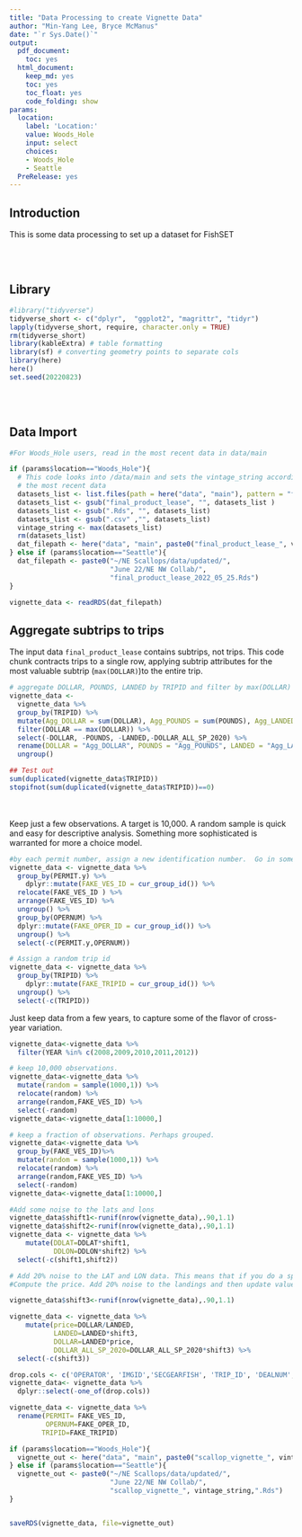 ```yaml
---
title: "Data Processing to create Vignette Data"
author: "Min-Yang Lee, Bryce McManus"
date: "`r Sys.Date()`"
output:
  pdf_document:
    toc: yes
  html_document:
    keep_md: yes
    toc: yes
    toc_float: yes
    code_folding: show
params:
  location:
    label: 'Location:'
    value: Woods_Hole
    input: select
    choices:
    - Woods_Hole
    - Seattle
  PreRelease: yes
---
```

<!---
YAML options: 
location --- NEFSC folks should set location=Woods_Hole. AK folks should set it to Seattle. This just controls where the data is read in from.

PreRelease -- controls the location of FishSET package. Set to FALSE to load without options. Set to TRUE to load from a particular lib.loc
--->
## Introduction 
 This is some data processing to set up a dataset for FishSET

<br><br>

## Library

```r

#library("tidyverse")
tidyverse_short <- c("dplyr",  "ggplot2", "magrittr", "tidyr") 
lapply(tidyverse_short, require, character.only = TRUE)
rm(tidyverse_short)
library(kableExtra) # table formatting 
library(sf) # converting geometry points to separate cols
library(here)
here()
set.seed(20220823)
```
<br><br>


## Data Import

```r
#For Woods_Hole users, read in the most recent data in data/main

if (params$location=="Woods_Hole"){
  # This code looks into /data/main and sets the vintage_string according to 
  # the most recent data
  datasets_list <- list.files(path = here("data", "main"), pattern = "final_product_lease")
  datasets_list <- gsub("final_product_lease", "", datasets_list )
  datasets_list <- gsub(".Rds", "", datasets_list)
  datasets_list <- gsub(".csv" ,"", datasets_list)
  vintage_string <- max(datasets_list)
  rm(datasets_list)
  dat_filepath <- here("data", "main", paste0("final_product_lease_", vintage_string, ".Rds"))
} else if (params$location=="Seattle"){
  dat_filepath <- paste0("~/NE Scallops/data/updated/", 
                         "June 22/NE NW Collab/",
                         "final_product_lease_2022_05_25.Rds")
}

vignette_data <- readRDS(dat_filepath)


```


## Aggregate subtrips to trips

The input data ``final_product_lease`` contains subtrips, not trips. This code chunk contracts trips to a single row, applying subtrip attributes for the most valuable subtrip (``max(DOLLAR)``)to the entire trip.

```r
# aggregate DOLLAR, POUNDS, LANDED by TRIPID and filter by max(DOLLAR)
vignette_data <- 
  vignette_data %>%
  group_by(TRIPID) %>%
  mutate(Agg_DOLLAR = sum(DOLLAR), Agg_POUNDS = sum(POUNDS), Agg_LANDED = sum(LANDED), Agg_DOLLAR_ALL_SP_2020 = sum(DOLLAR_ALL_SP_2020))%>% 
  filter(DOLLAR == max(DOLLAR)) %>% 
  select(-DOLLAR, -POUNDS, -LANDED,-DOLLAR_ALL_SP_2020) %>% 
  rename(DOLLAR = "Agg_DOLLAR", POUNDS = "Agg_POUNDS", LANDED = "Agg_LANDED", DOLLAR_ALL_SP_2020 = "Agg_DOLLAR_ALL_SP_2020") %>% 
  ungroup()

## Test out 
sum(duplicated(vignette_data$TRIPID))
stopifnot(sum(duplicated(vignette_data$TRIPID))==0)
```



<br><br>
Keep just a few observations. A target is 10,000. A random sample is quick and easy for descriptive analysis. Something more sophisticated is warranted for more a choice model. 

```r
#by each permit number, assign a new identification number.  Go in some sort of random order.
vignette_data <- vignette_data %>%
  group_by(PERMIT.y) %>%
    dplyr::mutate(FAKE_VES_ID = cur_group_id()) %>%
  relocate(FAKE_VES_ID ) %>%
  arrange(FAKE_VES_ID) %>%
  ungroup() %>%
  group_by(OPERNUM) %>%
  dplyr::mutate(FAKE_OPER_ID = cur_group_id()) %>%
  ungroup() %>%
  select(-c(PERMIT.y,OPERNUM))
```


```r
# Assign a random trip id
vignette_data <- vignette_data %>%
  group_by(TRIPID) %>%
    dplyr::mutate(FAKE_TRIPID = cur_group_id()) %>%
  ungroup() %>%
  select(-c(TRIPID))
```

Just keep data from a few years, to capture some of the flavor of cross-year variation.
```r
vignette_data<-vignette_data %>%
  filter(YEAR %in% c(2008,2009,2010,2011,2012))
```

```r
# keep 10,000 observations. 
vignette_data<-vignette_data %>%
  mutate(random = sample(1000,1)) %>%
  relocate(random) %>%
  arrange(random,FAKE_VES_ID) %>%
  select(-random)
vignette_data<-vignette_data[1:10000,]
```



```r
# keep a fraction of observations. Perhaps grouped.
vignette_data<-vignette_data %>%
  group_by(FAKE_VES_ID)%>% 
  mutate(random = sample(1000,1)) %>%
  relocate(random) %>%
  arrange(random,FAKE_VES_ID) %>%
  select(-random)
vignette_data<-vignette_data[1:10000,]
```


```r
#Add some noise to the lats and lons
vignette_data$shift1<-runif(nrow(vignette_data),.90,1.1)
vignette_data$shift2<-runif(nrow(vignette_data),.90,1.1)
vignette_data <- vignette_data %>%
    mutate(DDLAT=DDLAT*shift1,
           DDLON=DDLON*shift2) %>%
  select(-c(shift1,shift2))
```


```r
# Add 20% noise to the LAT and LON data. This means that if you do a spatial join to the ten minute squares or to the wind areas, you will not match.  You may also match to land
#Compute the price. Add 20% noise to the landings and then update value.

vignette_data$shift3<-runif(nrow(vignette_data),.90,1.1)

vignette_data <- vignette_data %>%
    mutate(price=DOLLAR/LANDED,
           LANDED=LANDED*shift3,
           DOLLAR=LANDED*price,
           DOLLAR_ALL_SP_2020=DOLLAR_ALL_SP_2020*shift3) %>%
  select(-c(shift3))
```

```r
drop.cols <- c('OPERATOR', 'IMGID','SECGEARFISH', 'TRIP_ID', 'DEALNUM', 'state_fips', 'ftpt', 'GC', 'LA', 'DB_LANDING_YEAR', 'OBSERVED_COST_DUMMY', 'TRIP_COST_2020_DOL', 'NSUBTRIP', 'CREW','value','VTR_PORTNUM', 'VTR_PORT','VTR_STATE', 'DOLLAR_ALL_SP','Area Identifier', 'price')
vignette_data<- vignette_data %>%
  dplyr::select(-one_of(drop.cols))

```
```r
vignette_data <- vignette_data %>%
  rename(PERMIT= FAKE_VES_ID,
         OPERNUM=FAKE_OPER_ID,
        TRIPID=FAKE_TRIPID)

```


```r
if (params$location=="Woods_Hole"){
  vignette_out <- here("data", "main", paste0("scallop_vignette_", vintage_string, ".Rds"))
} else if (params$location=="Seattle"){
  vignette_out <- paste0("~/NE Scallops/data/updated/", 
                         "June 22/NE NW Collab/",
                         "scallop_vignette_", vintage_string,".Rds")
}


saveRDS(vignette_data, file=vignette_out)

```








